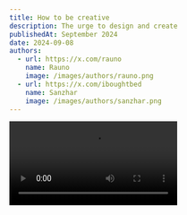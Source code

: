 ```yaml
---
title: How to be creative
description: The urge to design and create
publishedAt: September 2024
date: 2024-09-08
authors:
  - url: https://x.com/rauno
    name: Rauno
    image: /images/authors/rauno.png
  - url: https://x.com/iboughtbed
    name: Sanzhar
    image: /images/authors/sanzhar.png
---
```



<Video src="https://cdn.rauno.me/vercel/mini-compressed.mp4#t=0.01" />

<h2 id="creativity" data-author="Sanzhar">Creativity</h2>

What is creativity, really? Is it some kind of mysterious force, an innate gift only a few possess, or is it something more subtle, more universal? We often talk about creativity like it's this grand, almost magical thing—something that flows from artists and visionaries as naturally as breath. But is it truly about talent and inspiration, or could it be more about struggle, persistence, and the willingness to embrace failure?

When we call someone creative, what are we actually recognizing? Is it their ability to see connections others don't, or is it just their comfort with the unknown? Creativity seems to blur the line between chaos and structure—how much of it is accidental, and how much is intentional? Maybe it's not about coming up with something new, but more about rearranging the familiar in ways that suddenly feel fresh. Could it be that creativity is less about invention and more about re-discovery?

And then there's the question of whether creativity has limits. Is there a finite pool of ideas, or is it boundless, like an ever-expanding universe? Does it live in moments of solitude, in the quiet spaces where the mind wanders, or does it thrive in collaboration, sparked by the energy of others?

Perhaps the real mystery isn't what creativity is, but why we feel so compelled to chase it, to define it, to grasp it when it often slips away just as we think we've found it.


## Inspiration

<p data-author="Rauno">The Vercel team and how they inspired me.</p>

Vercel has been a major source of inspiration for me to dive deeper into design and UI/UX.
The platform's focus on seamless developer experience and beautiful interfaces sparked a passion
for creating visually appealing and highly functional designs.
Developers like @raunofreiberg, @shadcn, and @emilkowalski_ have been instrumental in fueling this
interest. Their work, from sleek components to thoughtful interactions, has shown me the importance
of combining design and development to create intuitive user experiences.
It’s this blend of creativity and technicality that keeps me motivated to explore and innovate further.

<h2 id="designing" data-author="Sanzhar">Designing</h2>

<Image
  alt="a magazine club with a twist"
  src="/og.png"
  className="rounded-md"
  width={1200}
  height={630}
  priority
/>

Design has always been something I've experimented with, and one of the standout moments was
when I built a website for my magazine club. I went all out with some of the craziest designs—mixing bold layouts, unique animations, and non-conventional elements. The result
caught the attention of one of the best developers in the country, as well as mentors
at the nFactorial Incubator, who were genuinely amazed by what I put together.
It was a big moment for me, pushing my creativity while still learning the balance
between innovation and usability in web design.
